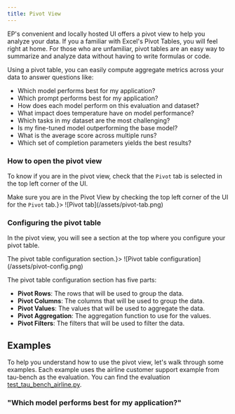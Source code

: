 ```yaml
---
title: Pivot View
---
```


EP's convenient and locally hosted UI offers a pivot view to help you analyze
your data. If you a familiar with Excel's Pivot Tables, you will feel right at
home. For those who are unfamiliar, pivot tables are an easy way to summarize
and analyze data without having to write formulas or code.

Using a pivot table, you can easily compute aggregate metrics across your data to answer questions like:

- Which model performs best for my application?
- Which prompt performs best for my application?
- How does each model perform on this evaluation and dataset?
- What impact does temperature have on model performance?
- Which tasks in my dataset are the most challenging?
- Is my fine-tuned model outperforming the base model?
- What is the average score across multiple runs?
- Which set of completion parameters yields the best results?

### How to open the pivot view

To know if you are in the pivot view, check that the `Pivot` tab is selected in
the top left corner of the UI.

<Frame caption={<span>Make sure you are in the Pivot View by checking the top left corner of the UI for the <code>Pivot</code> tab.</span>}>
![Pivot tab](/assets/pivot-tab.png)
</Frame>

### Configuring the pivot table

In the pivot view, you will see a section at the top where you configure your
pivot table.

<Frame caption={<span>The pivot table configuration section.</span>}>
![Pivot table configuration](/assets/pivot-config.png)
</Frame>

The pivot table configuration section has five parts:

- **Pivot Rows**: The rows that will be used to group the data.
- **Pivot Columns**: The columns that will be used to group the data.
- **Pivot Values**: The values that will be used to aggregate the data.
- **Pivot Aggregation**: The aggregation function to use for the values.
- **Pivot Filters**: The filters that will be used to filter the data.

## Examples

To help you understand how to use the pivot view, let's walk through some
examples. Each example uses the airline customer support example from tau-bench
as the evaluation. You can find the evaluation
[test_tau_bench_airline.py](https://github.com/eval-protocol/python-sdk/blob/main/tests/pytest/test_tau_bench_airline.py).



### "Which model performs best for my application?"
